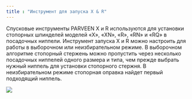 ```yaml
---
title : "Инструмент для запуска X & R"
---
```


Спусковые инструменты PARVEEN X и R используются для установки стопорных шпинделей моделей «X», «XN», «R», «RN» и «RQ» в посадочных ниппели. Инструмент запуска X и R можно настроить для работы в выборочном или неизбирательном режиме. В выборочном алгоритме стопорный стержень можно пропустить через несколько посадочных ниппелей одного размера и типа, чем прежде выбрать нужный ниппель для установки стопорного стержня. В неизбирательном режиме стопорная оправка найдет первый подходящий ниппель.

<img src="./w-running-tool.png" />